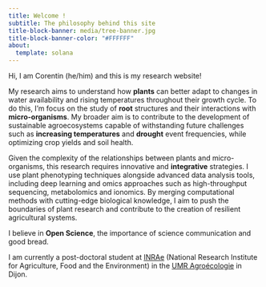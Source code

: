 ```yaml
---
title: Welcome !
subtitle: The philosophy behind this site
title-block-banner: media/tree-banner.jpg
title-block-banner-color: "#FFFFFF"
about:
  template: solana
---
```


Hi, I am Corentin (he/him) and this is my research website!

My research aims to understand how **plants** can better adapt to changes in water availability and rising temperatures throughout their growth cycle. To do this, I'm focus on the study of **root** structures and their interactions with **micro-organisms**. My broader aim is to contribute to the development of sustainable agroecosystems capable of withstanding future challenges such as **increasing temperatures** and **drought** event frequencies, while optimizing crop yields and soil health.

Given the complexity of the relationships between plants and micro-organisms, this research requires innovative and **integrative** strategies. I use plant phenotyping techniques alongside advanced data analysis tools, including deep learning and omics approaches such as high-throughput sequencing, metabolomics and ionomics. By merging computational methods with cutting-edge biological knowledge, I aim to push the boundaries of plant research and contribute to the creation of resilient agricultural systems.

I believe in **Open Science**, the importance of science communication and good bread.

I am currently a post-doctoral student at [INRAe](https://www.inrae.fr/en) (National Research Institute for Agriculture, Food and the Environment) in the [UMR Agroécologie](https://eng-umr-agroecologie.dijon.hub.inrae.fr/) in Dijon.
